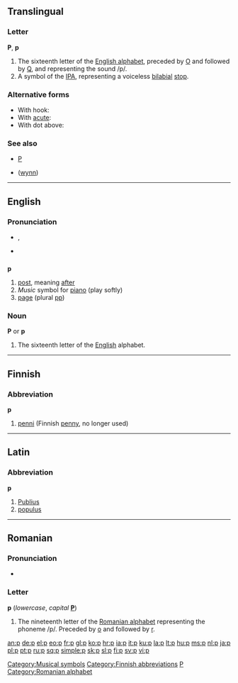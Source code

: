 {{wikipedia}}
{{also|P|Appendix:Variations of "p"}}
==Translingual==

===Letter===
'''P''', '''p'''

# The sixteenth letter of the [[Appendix:Roman script|English alphabet]], preceded by [[o|O]] and followed by [[q|Q]], and representing the sound /p/.
# A symbol of the [[IPA]], representing a voiceless [[bilabial]] [[stop]].

===Alternative forms===
* With hook: {{IPAchar|[[ƥ]]}}
* With [[acute]]: {{IPAchar|[[ṕ]]}}
* With dot above: {{IPAchar|[[ṗ]]}}

===See also===
* [[P]]
* {{IPAchar|[[ƿ]]}} ([[wynn]])

----

==English==

{{rank|looked|head|called|186|p|Lord|de|whole}}

===Pronunciation===
* {{IPA|/piː/}}, {{SAMPA|/pi:/}}
* {{audio|en-us-p.ogg|Audio (US)}}

==={{abbreviation}}===
'''p'''

# [[post]], meaning [[after]]
# ''Music'' symbol for [[piano]] (play softly)
# [[page]] (plural [[pp]])

===Noun===
'''P''' or '''p'''

# The sixteenth letter of the [[English]] alphabet.

[[Category:Musical symbols]]

----

==Finnish==

===Abbreviation===
'''p'''

# [[penni]] (Finnish [[penny]], no longer used)

[[Category:Finnish abbreviations]]

----

==Latin==

===Abbreviation===
'''p'''

# [[Publius]]
# [[populus]]

[[Category:Latin letters|P]]

----

==Romanian==

===Pronunciation===
* {{IPA|/pe/|lang=ro}}

===Letter===
'''p''' (''lowercase'', ''capital'' '''[[P]]''')

# The nineteenth letter of the [[Romanian alphabet]] representing the phoneme /p/. Preceded by [[o]] and followed by [[r]].

[[Category:Romanian alphabet]]

[[an:p]]
[[de:p]]
[[el:p]]
[[eo:p]]
[[fr:p]]
[[gl:p]]
[[ko:p]]
[[hr:p]]
[[ia:p]]
[[it:p]]
[[ku:p]]
[[la:p]]
[[lt:p]]
[[hu:p]]
[[ms:p]]
[[nl:p]]
[[ja:p]]
[[pl:p]]
[[pt:p]]
[[ru:p]]
[[sq:p]]
[[simple:p]]
[[sk:p]]
[[sl:p]]
[[fi:p]]
[[sv:p]]
[[vi:p]]